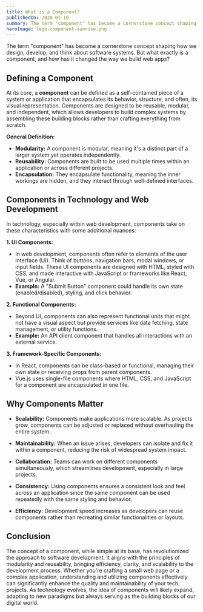 ```yaml
---
title: What is a Component?
publishedOn: 2020-01-10
summary: The term "component" has become a cornerstone concept shaping how we design, develop, and think about software systems. But what exactly is a component, and how has it changed the way we build web apps?
heroImage: lego-component-sunrise.png
---
```


The term "component" has become a cornerstone concept shaping how we design, develop, and think about software systems. But what exactly is a component, and how has it changed the way we build web apps?

## Defining a Component

At its core, a **component** can be defined as a self-contained piece of a system or application that encapsulates its behavior, structure, and often, its visual representation. Components are designed to be reusable, modular, and independent, which allows developers to build complex systems by assembling these building blocks rather than crafting everything from scratch.

**General Definition:**

- **Modularity:** A component is modular, meaning it's a distinct part of a larger system yet operates independently.
- **Reusability:** Components are built to be used multiple times within an application or across different projects.
- **Encapsulation:** They encapsulate functionality, meaning the inner workings are hidden, and they interact through well-defined interfaces.

## Components in Technology and Web Development

In technology, especially within web development, components take on these characteristics with some additional nuances:

**1. UI Components:**

- In web development, components often refer to elements of the user interface (UI). Think of buttons, navigation bars, modal windows, or input fields. These UI components are designed with HTML, styled with CSS, and made interactive with JavaScript or frameworks like React, Vue, or Angular.
- **Example:** A "Submit Button" component could handle its own state (enabled/disabled), styling, and click behavior.

**2. Functional Components:**

- Beyond UI, components can also represent functional units that might not have a visual aspect but provide services like data fetching, state management, or utility functions.
- **Example:** An API client component that handles all interactions with an external service.

**3. Framework-Specific Components:**

- In React, components can be class-based or functional, managing their own state or receiving props from parent components.
- Vue.js uses single-file components where HTML, CSS, and JavaScript for a component are encapsulated in one file.

## Why Components Matter

- **Scalability:** Components make applications more scalable. As projects grow, components can be adjusted or replaced without overhauling the entire system.
- **Maintainability:** When an issue arises, developers can isolate and fix it within a component, reducing the risk of widespread system impact.

- **Collaboration:** Teams can work on different components simultaneously, which streamlines development, especially in large projects.

- **Consistency:** Using components ensures a consistent look and feel across an application since the same component can be used repeatedly with the same styling and behavior.

- **Efficiency:** Development speed increases as developers can reuse components rather than recreating similar functionalities or layouts.

## Conclusion

The concept of a component, while simple at its base, has revolutionized the approach to software development. It aligns with the principles of modularity and reusability, bringing efficiency, clarity, and scalability to the development process. Whether you're crafting a small web page or a complex application, understanding and utilizing components effectively can significantly enhance the quality and maintainability of your tech projects. As technology evolves, the idea of components will likely expand, adapting to new paradigms but always serving as the building blocks of our digital world.
